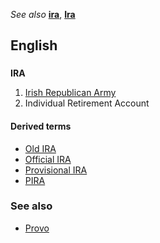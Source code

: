 ''See also'' '''[[ira]]''', '''[[Ira]]'''

==English==
==={{initialism}}===
'''IRA'''

#[[w:Irish Republican Army|Irish Republican Army]]
#Individual Retirement Account

====Derived terms====
*[[Old IRA]]
*[[Official IRA]]
*[[Provisional IRA]]
*[[PIRA]]

===See also===
*[[Provo]]